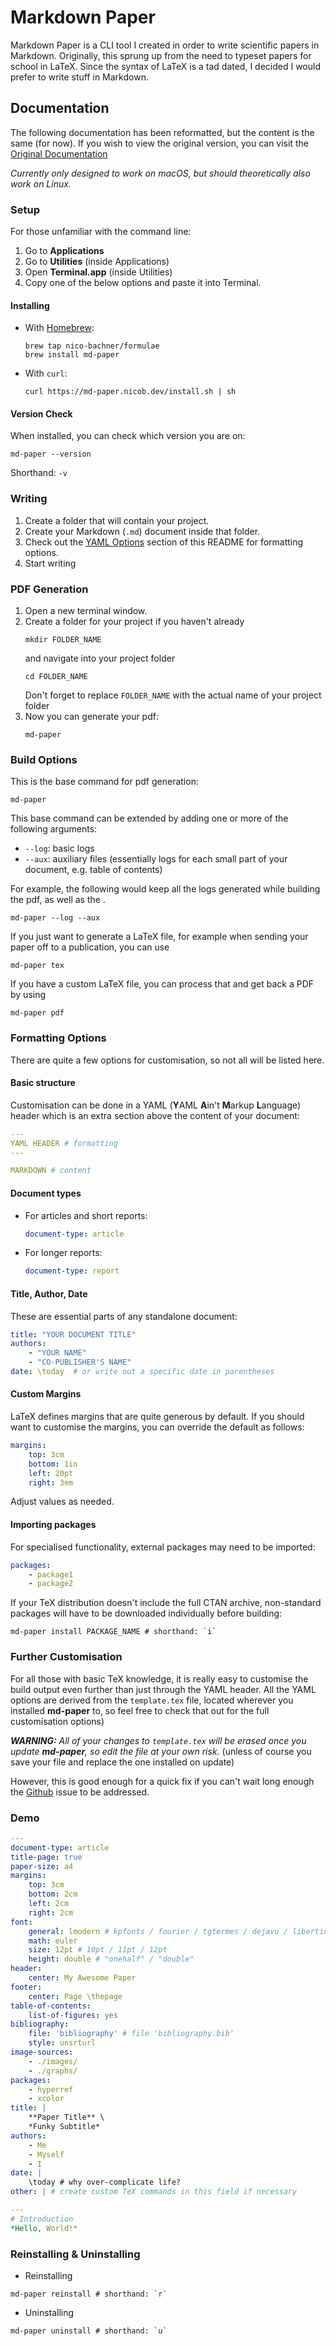 # Markdown Paper

Markdown Paper is a CLI tool I created in order to write scientific papers in Markdown. Originally, this sprung up from the need to typeset papers for school in LaTeX. Since the syntax of LaTeX is a tad dated, I decided I would prefer to write stuff in Markdown.

## Documentation

The following documentation has been reformatted, but the content is the same (for now). If you wish to view the original version, you can visit the [Original Documentation](https://md-paper.now.sh/docs)

_Currently only designed to work on macOS, but should theoretically also work on Linux._

### Setup

For those unfamiliar with the command line:

1.  Go to **Applications**
2.  Go to **Utilities** (inside Applications)
3.  Open **Terminal.app** (inside Utilities)
4.  Copy one of the below options and paste it into Terminal.

#### Installing

-   With [Homebrew](https://brew.sh):
    ```
    brew tap nico-bachner/formulae
    brew install md-paper
    ```
-   With `curl`:
    ```
    curl https://md-paper.nicob.dev/install.sh | sh
    ```

#### Version Check

When installed, you can check which version you are on:

```
md-paper --version
```

Shorthand: `-v`

### Writing

1. Create a folder that will contain your project.
2. Create your Markdown (`.md`) document inside that folder.
3. Check out the [YAML Options](#YAML-Options) section of this README for formatting options.
4. Start writing

### PDF Generation

1.  Open a new terminal window.
2.  Create a folder for your project if you haven't already
    ```
    mkdir FOLDER_NAME
    ```
    and navigate into your project folder
    ```
    cd FOLDER_NAME
    ```
    Don't forget to replace `FOLDER_NAME` with the actual name of your project folder
3.  Now you can generate your pdf:
    ```
    md-paper
    ```

### Build Options

This is the base command for pdf generation:

```
md-paper
```

This base command can be extended by adding one or more of the following arguments:

-   `--log`: basic logs
-   `--aux`: auxiliary files (essentially logs for each small part of your document, e.g. table of contents)

For example, the following would keep all the logs generated while building the pdf, as well as the .

```
md-paper --log --aux
```

If you just want to generate a LaTeX file, for example when sending your paper off to a publication, you can use

```
md-paper tex
```

If you have a custom LaTeX file, you can process that and get back a PDF by using

```
md-paper pdf
```

### Formatting Options

There are quite a few options for customisation, so not all will be listed here.

#### Basic structure

Customisation can be done in a YAML (**Y**AML **A**in't **M**arkup **L**anguage) header which is an extra section above the content of your document:

```YAML
---
YAML HEADER # formatting
---

MARKDOWN # content
```

#### Document types

-   For articles and short reports:
    ```YAML
    document-type: article
    ```
-   For longer reports:
    ```YAML
    document-type: report
    ```

#### Title, Author, Date

These are essential parts of any standalone document:

```YAML
title: "YOUR DOCUMENT TITLE"
authors:
    - "YOUR NAME"
    - "CO-PUBLISHER'S NAME"
date: \today  # or write out a specific date in parentheses
```

#### Custom Margins

LaTeX defines margins that are quite generous by default. If you should want to customise the margins, you can override the default as follows:

```YAML
margins:
    top: 3cm
    bottom: 1in
    left: 20pt
    right: 3em
```

Adjust values as needed.

#### Importing packages

For specialised functionality, external packages may need to be imported:

```YAML
packages:
    - package1
    - package2
```

If your TeX distribution doesn't include the full CTAN archive, non-standard packages will have to be downloaded individually before building:

```
md-paper install PACKAGE_NAME # shorthand: `i`
```

### Further Customisation

For all those with basic TeX knowledge, it is really easy to customise the build output even further than just through the YAML header. All the YAML options are derived from the `template.tex` file, located wherever you installed **md-paper** to, so feel free to check that out for the full customisation options)

**_WARNING:_**
_All of your changes to `template.tex` will be erased once you update **md-paper**, so edit the file at your own risk._ (unless of course you save your file and replace the one installed on update)

However, this is good enough for a quick fix if you can't wait long enough the [Github](https://github.com/nico-bachner/md-paper) issue to be addressed.

### Demo

```YAML
---
document-type: article
title-page: true
paper-size: a4
margins:
    top: 3cm
    bottom: 2cm
    left: 2cm
    right: 2cm
font:
    general: lmodern # kpfonts / fourier / tgtermes / dejavu / libertine
    math: euler
    size: 12pt # 10pt / 11pt / 12pt
    height: double # "onehalf" / "double"
header:
    center: My Awesome Paper
footer:
    center: Page \thepage
table-of-contents:
    list-of-figures: yes
bibliography:
    file: 'bibliography' # file 'bibliography.bib'
    style: unsrturl
image-sources:
    - ./images/
    - ./graphs/
packages:
    - hyperref
    - xcolor
title: |
    **Paper Title** \
    *Funky Subtitle*
authors:
    - Me
    - Myself
    - I
date: |
    \today # why over-complicate life?
other: | # create custom TeX commands in this field if necessary

---
# Introduction
*Hello, World!*
```

### Reinstalling & Uninstalling

-   Reinstalling

```
md-paper reinstall # shorthand: `r`
```

-   Uninstalling

```
md-paper uninstall # shorthand: `u`
```
